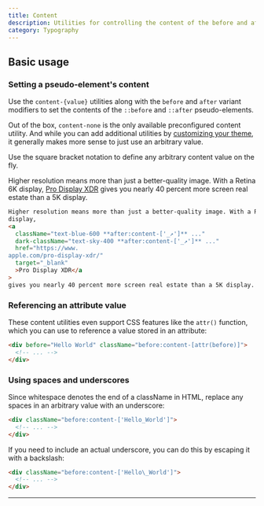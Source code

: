 ```yaml
---
title: Content
description: Utilities for controlling the content of the before and after pseudo-elements.
category: Typography
---
```



## Basic usage

### Setting a pseudo-element's content

Use the `content-{value}` utilities along with the `before` and `after` variant modifiers to set the contents of the `::before` and `::after` pseudo-elements.

Out of the box, `content-none` is the only available preconfigured content utility. And while you can add additional utilities by [customizing your theme](#customizing-your-theme), it generally makes more sense to just use an arbitrary value.

Use the square bracket notation to define any arbitrary content value on the fly.

<Example p="none">
  <div className="px-4 sm:px-0">
    <div className="p-8 w-full max-w-xl mx-auto bg-white shadow-lg text-slate-500 dark:bg-slate-800 dark:text-slate-400">
      Higher resolution means more than just a better-quality image. With a Retina 6K display,
      <a
        href="https://www.apple.com/pro-display-xdr/"
        className="text-blue-600 dark:text-sky-400 font-medium after:content-['_↗'] after:text-sm after:font-bold"
        target="_blank"
      >Pro Display XDR</a>
      gives you nearly 40 percent more screen real estate than a 5K display.
    </div>
  </div>
</Example>

```html
Higher resolution means more than just a better-quality image. With a Retina 6K
display,
<a
  className="text-blue-600 **after:content-['_↗']** ..."
  dark-className="text-sky-400 **after:content-['_↗']** ..."
  href="https://www.
apple.com/pro-display-xdr/"
  target="_blank"
  >Pro Display XDR</a
>
gives you nearly 40 percent more screen real estate than a 5K display.
```

### Referencing an attribute value

These content utilities even support CSS features like the `attr()` function, which you can use to reference a value stored in an attribute:

<Example p="none">
  <div className="px-4 sm:px-0">
    <div className="font-semibold text-slate-900 p-8 w-full max-w-xl mx-auto bg-white shadow-lg flex items-center justify-center dark:bg-slate-800 dark:text-slate-200">
      <div before="Hello World" className="before:content-[attr(before)]"></div>
    </div>
  </div>
</Example>

```html
<div before="Hello World" className="before:content-[attr(before)]">
  <!-- ... -->
</div>
```

### Using spaces and underscores

Since whitespace denotes the end of a className in HTML, replace any spaces in an arbitrary value with an underscore:

<Example p="none">
  <div className="px-4 sm:px-0">
    <div className="font-semibold text-slate-900 p-8 w-full max-w-xl mx-auto bg-white shadow-lg flex items-center justify-center dark:bg-slate-800 dark:text-slate-200">
      <div className="before:content-['Hello_World']"></div>
    </div>
  </div>
</Example>

```html
<div className="before:content-['Hello_World']">
  <!-- ... -->
</div>
```

If you need to include an actual underscore, you can do this by escaping it with a backslash:

<Example p="none">
  <div className="px-4 sm:px-0">
    <div className="font-semibold text-slate-900 p-8 w-full max-w-xl mx-auto bg-white shadow-lg flex items-center justify-center dark:bg-slate-800 dark:text-slate-200">
      <div className="before:content-['Hello\_World']"></div>
    </div>
  </div>
</Example>

```html
<div className="before:content-['Hello\_World']">
  <!-- ... -->
</div>
```

---
